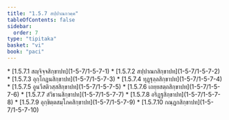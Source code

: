```yaml
---
title: "1.5.7 สปฺปาณกวคฺค"
tableOfContents: false
sidebar:
  order: 7
type: "tipitaka"
basket: "vi"
book: "paci"
---
```



<DynamicBreadcrumb />



<TableOfContents book="paci" section="1.5.7">
* [1.5.7.1 สญฺจิจฺจสิกฺขาปท](1-5-7/1-5-7-1)
* [1.5.7.2 สปฺปาณกสิกฺขาปท](1-5-7/1-5-7-2)
* [1.5.7.3 อุกฺโกฏนสิกฺขาปท](1-5-7/1-5-7-3)
* [1.5.7.4 ทุฏฺฐุลฺลสิกฺขาปท](1-5-7/1-5-7-4)
* [1.5.7.5 อูนวีสติวสฺสสิกฺขาปท](1-5-7/1-5-7-5)
* [1.5.7.6 เถยฺยสตฺถสิกฺขาปท](1-5-7/1-5-7-6)
* [1.5.7.7 สํวิธานสิกฺขาปท](1-5-7/1-5-7-7)
* [1.5.7.8 อริฏฺฐสิกฺขาปท](1-5-7/1-5-7-8)
* [1.5.7.9 อุกฺขิตฺตสมฺโภคสิกฺขาปท](1-5-7/1-5-7-9)
* [1.5.7.10 กณฺฏกสิกฺขาปท](1-5-7/1-5-7-10)
</TableOfContents>